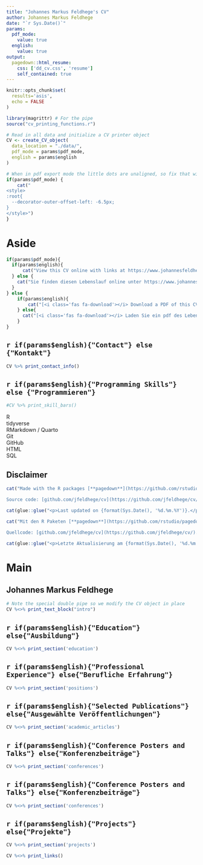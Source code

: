 ```yaml
---
title: "Johannes Markus Feldhege's CV"
author: Johannes Markus Feldhege
date: "`r Sys.Date()`"
params:
  pdf_mode:
    value: true
  english:
    value: true
output:
  pagedown::html_resume:
    css: ['dd_cv.css', 'resume']
    self_contained: true
---
```


```r
knitr::opts_chunk$set(
  results='asis', 
  echo = FALSE
)

library(magrittr) # For the pipe
source("cv_printing_functions.r")

# Read in all data and initialize a CV printer object
CV <- create_CV_object(
  data_location = "./data/",  
  pdf_mode = params$pdf_mode,
  english = params$english
)

```


```r
# When in pdf export mode the little dots are unaligned, so fix that with some conditional CSS.
if(params$pdf_mode) {
    cat("
<style>
:root{
  --decorator-outer-offset-left: -6.5px;
}
</style>")
}
```


Aside
================================================================================


```r
if(params$pdf_mode){
  if(params$english){
      cat("View this CV online with links at https://www.johannesfeldhege.de/cv/")
  } else {
    cat("Sie finden diesen Lebenslauf online unter https://www.johannesfeldhege.de/cv/")
  }
} else {
    if(params$english){
        cat("[<i class='fas fa-download'></i> Download a PDF of this CV](https://www.johannesfeldhege.de/assets/CV_Johannes_Feldhege.pdf)")
    } else{
      cat("[<i class='fas fa-download'></i> Laden Sie ein pdf des Lebenslauf herunter](https://www.johannesfeldhege.de/assets/CV_Johannes_Feldhege.pdf)")
    }
}
```

`r if(params$english){"Contact"} else {"Kontakt"}` {#contact}
--------------------------------------------------------------------------------
```r
CV %>% print_contact_info()
```



`r if(params$english){"Programming Skills"} else {"Programmieren"}` {#skills}
--------------------------------------------------------------------------------

```r
#CV %>% print_skill_bars()
```
<i class="fab fa-r-project"></i> R 
<br> <i class="fa fa-area-chart" aria-hidden="true"></i> tidyverse
<br><i class="fab fa-markdown"></i> RMarkdown / Quarto
<br> <i class="fas fa-code-branch"></i> Git 
<br> <i class="fab fa-github"></i> GitHub
<br><i class="fab fa-html5"></i> HTML
<br><i class="fa fa-database"></i> SQL



Disclaimer {#disclaimer}
--------------------------------------------------------------------------------

```r
cat("Made with the R packages [**pagedown**](https://github.com/rstudio/pagedown) and [**datadrivencv**](https://github.com/nstrayer/datadrivencv). 

Source code: [github.com/jfeldhege/cv](https://github.com/jfeldhege/cv/).\n")

cat(glue::glue("<p>Last updated on {format(Sys.Date(), '%d.%m.%Y')}.</p>"))
```

```r
cat("Mit den R Paketen [**pagedown**](https://github.com/rstudio/pagedown) und [**datadrivencv**](https://github.com/nstrayer/datadrivencv) erstellt. 

Quellcode: [github.com/jfeldhege/cv](https://github.com/jfeldhege/cv/).")

cat(glue::glue("<p>Letzte Aktualisierung am {format(Sys.Date(), '%d.%m.%Y')}.</p>"))
```



Main
================================================================================

Johannes Markus Feldhege {#title}
--------------------------------------------------------------------------------

```r
# Note the special double pipe so we modify the CV object in place
CV %<>% print_text_block("intro") 
```



`r if(params$english){"Education"} else{"Ausbildung"}` {data-icon=graduation-cap data-concise=true}
--------------------------------------------------------------------------------

```r
CV %<>% print_section('education')
```

`r if(params$english){"Professional Experience"} else{"Berufliche Erfahrung"}` {data-icon=suitcase}
--------------------------------------------------------------------------------

```r
CV %<>% print_section('positions')
```


`r if(params$english){"Selected Publications"} else{"Ausgewählte Veröffentlichungen"}` {data-icon=book}
--------------------------------------------------------------------------------

```r
CV %<>% print_section('academic_articles')
```


`r if(params$english){"Conference Posters and Talks"} else{"Konferenzbeiträge"}`  {data-icon=chalkboard-teacher}
--------------------------------------------------------------------------------

```r
CV %<>% print_section('conferences')
```

`r if(params$english){"Conference Posters and Talks"} else{"Konferenzbeiträge"}`  {data-icon=chalkboard-teacher}
--------------------------------------------------------------------------------

```r
CV %<>% print_section('conferences')
```



`r if(params$english){"Projects"} else{"Projekte"}` {data-icon=laptop}
--------------------------------------------------------------------------------

```r
CV %<>% print_section('projects')
```


```r
CV %<>% print_links()
```

<br>
